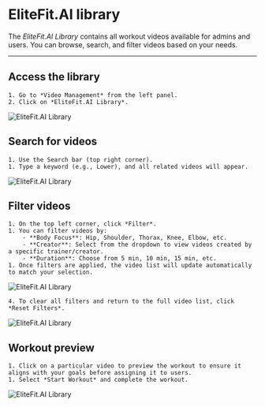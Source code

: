 
# EliteFit.AI library

The *EliteFit.AI Library* contains all workout videos available for admins and users. You can browse, search, and filter videos based on your needs.

---

## Access the library
    1. Go to *Video Management* from the left panel.
    2. Click on *EliteFit.AI Library*.

![EliteFit.AI Library](/img/LibraryP12.webp)


## Search for videos
    1. Use the Search bar (top right corner).
    1. Type a keyword (e.g., Lower), and all related videos will appear.

![EliteFit.AI Library](/img/LibraryP2.webp)

## Filter videos
    1. On the top left corner, click *Filter*.
    1. You can filter videos by:
        - **Body Focus**: Hip, Shoulder, Thorax, Knee, Elbow, etc.
        - **Creator**: Select from the dropdown to view videos created by a specific trainer/creator.
        - **Duration**: Choose from 5 min, 10 min, 15 min, etc.
    1. Once filters are applied, the video list will update automatically to match your selection.

![EliteFit.AI Library](/img/LibraryP3.webp)

    4. To clear all filters and return to the full video list, click *Reset Filters*.

![EliteFit.AI Library](/img/LibraryP4.webp)

## Workout preview
    1. Click on a particular video to preview the workout to ensure it aligns with your goals before assigning it to users.
    1. Select *Start Workout* and complete the workout.

![EliteFit.AI Library](/img/LibraryP5.webp)
